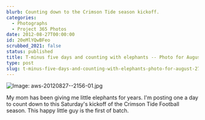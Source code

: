 ```yaml
---
blurb: Counting down to the Crimson Tide season kickoff.
categories:
  - Photographs
  - Project 365 Photos
date: 2012-08-27T00:00:00
id: 20eMlYQwBFeo
scrubbed_2021: false
status: published
title: T-minus five days and counting with elephants -- Photo for August 27 2012
type: post
slug: t-minus-five-days-and-counting-with-elephants-photo-for-august-27-2012--20emlyqwbfeo
---
```


![Image: aws-20120827--2156-01.jpg](/aws-20120827--2156-01.jpg)

My mom has been giving me little elephants for years. I'm posting one a day to count down to this Saturday's kickoff of the Crimson Tide Football season. This happy little guy is the first of batch.